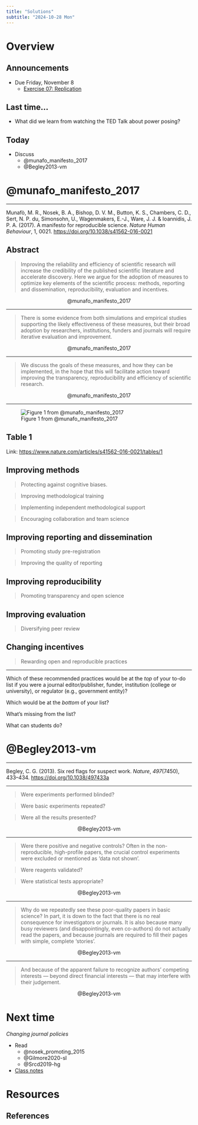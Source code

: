 ```yaml
---
title: "Solutions"
subtitle: "2024-10-28 Mon"
---
```


# Overview

## Announcements

- [Due Friday, November 8]{.orange_due}
    - [Exercise 07: Replication](../exercises/ex07-replication.qmd)

## Last time...

- What did we learn from watching the TED Talk about power posing?

## Today

- Discuss
    - @munafo_manifesto_2017
    - @Begley2013-vm

# @munafo_manifesto_2017

---

Munafò, M. R., Nosek, B. A., Bishop, D. V. M., Button, K. S., Chambers, C. D., Sert, N. P. du, Simonsohn, U., Wagenmakers, E.-J., Ware, J. J. & Ioannidis, J. P. A. (2017). A manifesto for reproducible science. *Nature Human Behaviour*, 1, 0021. <https://doi.org/10.1038/s41562-016-0021>

## Abstract

>Improving the reliability and efficiency of scientific research will increase the credibility of the published scientific literature and accelerate discovery. Here we argue for the adoption of measures to optimize key elements of the scientific process: methods, reporting and dissemination, reproducibility, evaluation and incentives. 

<p style="text-align:center;">
@munafo_manifesto_2017
</p>

---

>There is some evidence from both simulations and empirical studies supporting the likely effectiveness of these measures, but their broad adoption by researchers, institutions, funders and journals will require iterative evaluation and improvement. 

<p style="text-align:center;">
@munafo_manifesto_2017
</p>

---

>We discuss the goals of these measures, and how they can be implemented, in the hope that this will facilitate action toward improving the transparency, reproducibility and efficiency of scientific research.

<p style="text-align:center;">
@munafo_manifesto_2017
</p>

---

![Figure 1 from @munafo_manifesto_2017](https://media.springernature.com/lw685/springer-static/image/art%3A10.1038%2Fs41562-016-0021/MediaObjects/41562_2016_Article_BFs415620160021_Fig1_HTML.jpg?as=webp){fig-align="center"}

## Table 1

Link: <https://www.nature.com/articles/s41562-016-0021/tables/1>

## Improving methods

>Protecting against cognitive biases.

>Improving methodological training

>Implementing independent methodological support

>Encouraging collaboration and team science

## Improving reporting and dissemination

>Promoting study pre-registration

>Improving the quality of reporting

## Improving reproducibility

>Promoting transparency and open science

## Improving evaluation

>Diversifying peer review

## Changing incentives

>Rewarding open and reproducible practices

---

::: {.callout-note}

Which of these recommended practices would be at the *top* of your to-do list if you were a journal editor/publisher, funder, institution (college or university), or regulator (e.g., government entity)?

Which would be at the *bottom* of your list?

What's missing from the list?

What can students do?

:::

# @Begley2013-vm

---

Begley, C. G. (2013). Six red flags for suspect work. *Nature*, *497*(7450), 433–434. <https://doi.org/10.1038/497433a>

---

>Were experiments performed blinded?

>Were basic experiments repeated?

>Were all the results presented?

<p style="text-align:center;">
@Begley2013-vm
</p>

---

>Were there positive and negative controls? Often in the non-reproducible, high-profile papers, the crucial control experiments were excluded or mentioned as 'data not shown'.

>Were reagents validated?

>Were statistical tests appropriate?

<p style="text-align:center;">
@Begley2013-vm
</p>

---

>Why do we repeatedly see these poor-quality papers in basic science? In part, it is down to the fact that there is no real consequence for investigators or journals. It is also because many busy reviewers (and disappointingly, even co-authors) do not actually read the papers, and because journals are required to fill their pages with simple, complete 'stories'.

<p style="text-align:center;">
@Begley2013-vm
</p>

---

>And because of the apparent failure to recognize authors' competing interests — beyond direct financial interests — that may interfere with their judgement.

<p style="text-align:center;">
@Begley2013-vm
</p>

# Next time

*Changing journal policies*

- Read
    - @nosek_promoting_2015
    - @Gilmore2020-sl
    - @Srcd2019-hg
- [Class notes](wk10-2024-10-30-journal-practices.qmd)

# Resources

## References
